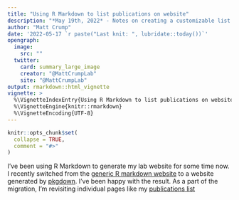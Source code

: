 ```yaml
---
title: "Using R Markdown to list publications on website"
description: "*May 19th, 2022* - Notes on creating a customizable list of publications for an academic website using R markdown, .bib files, and other fun stuff."
author: "Matt Crump"
date: '2022-05-17 `r paste("Last knit: ", lubridate::today())`'
opengraph:
  image: 
    src: ""
  twitter:
    card: summary_large_image
    creator: "@MattCrumpLab"
    site: "@MattCrumpLab"
output: rmarkdown::html_vignette
vignette: >
  %\VignetteIndexEntry{Using R Markdown to list publications on website}
  %\VignetteEngine{knitr::rmarkdown}
  %\VignetteEncoding{UTF-8}
---
```


```r
knitr::opts_chunk$set(
  collapse = TRUE,
  comment = "#>"
)
```

I've been using R Markdown to generate my lab website for some time now. I recently switched from the [generic R markdown website](https://rmarkdown.rstudio.com/lesson-13.html) to a website generated by [pkgdown](https://pkgdown.r-lib.org). I've been happy with the result. As a part of the migration, I'm revisiting individual pages like my [publications list](https://www.crumplab.com/articles/Publications.html)




